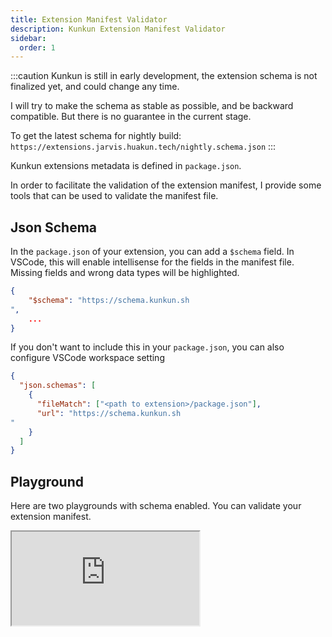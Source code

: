 ```yaml
---
title: Extension Manifest Validator
description: Kunkun Extension Manifest Validator
sidebar:
  order: 1
---
```


:::caution
Kunkun is still in early development, the extension schema is not finalized yet, and could change any time.

I will try to make the schema as stable as possible, and be backward compatible. But there is no guarantee in the current stage.

To get the latest schema for nightly build: `https://extensions.jarvis.huakun.tech/nightly.schema.json`
:::

Kunkun extensions metadata is defined in `package.json`.

In order to facilitate the validation of the extension manifest, I provide some tools that can be used to validate the manifest file.

## Json Schema

In the `package.json` of your extension, you can add a `$schema` field. In VSCode,
this will enable intellisense for the fields in the manifest file.
Missing fields and wrong data types will be highlighted.

```json title="package.json"
{
    "$schema": "https://schema.kunkun.sh
",
    ...
}
```

If you don't want to include this in your `package.json`, you can also configure VSCode workspace setting

```json title=".vscode/settings.json"
{
  "json.schemas": [
    {
      "fileMatch": ["<path to extension>/package.json"],
      "url": "https://schema.kunkun.sh
"
    }
  ]
}
```

## Playground

Here are two playgrounds with schema enabled. You can validate your extension manifest.

<iframe
  className="w-full h-[50vh]"
  src="https://stackblitz.com/edit/vitejs-vite-thwvq3?embed=1&file=package.json&theme=dark&view=editor"
/>

### Sample Package JSON

Try removing the `description` field or change `jarvis` to `jarvis2`. Error messages will be shown below.


<div className="not-content">
  <ManifestValidator client:only="react" />
</div>
